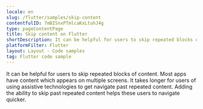 ```yaml
---
locale: en
slug: /flutter/samples/skip-content
contentfulID: 7mBISnxPTmlcaKxLtuhJ4g
type: pageContentPage
title: Skip content on Flutter
shortDescription: It can be helpful for users to skip repeated blocks of content.
platformFilter: Flutter
layout: Layout - Code samples
tag: Flutter code sample
---
```


It can be helpful for users to skip repeated blocks of content. Most apps have content which appears on multiple screens. It takes longer for users of using assistive technologies to get navigate past repeated content. Adding the ability to skip past repeated content helps these users to navigate quicker.

<CodeSample id="screen-skip" locale="en" platform="flutter"/>